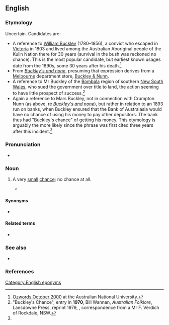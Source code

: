==English==

===Etymology===
Uncertain. Candidates are:

* A reference to [[w:William Buckley (convict)|William Buckley]] (1780–1856), a convict who escaped in [[Victoria]] in 1803 and lived among the Australian Aboriginal people of the Kulin Nation there for 30 years (survival in the bush was reckoned no chance). This is the most popular candidate, but earliest known usages date from the 1890s, some 30 years after his death.<ref name="ozwords">[http://andc.anu.edu.au/ozwords/Oct%202000/Buckley%27s.html Ozwords October 2000] at the Australian National University.</ref>
* From ''[[Buckley's and none]]'', presuming that expression derives from a [[Melbourne]] department store, [[w:Buckley & Nunn|Buckley & Nunn]].
* A reference to Mr Buckley of the [[w:Bombala, New South Wales|Bombala]] region of southern [[New South Wales]], who sued the government over title to land, the action seeming to have little prospect of success.<ref>"Buckley′s Chance", entry in '''1970''', Bill Wannan, ''Australian Folklore'', Lansdowne Press, reprint 1979, {{ISBN|0-7018-1309-1}}, correspondence from a Mr F. Verdich of Rockdale, NSW.</ref>
* Again a reference to Mars Buckley, not in connection with Crumpton Nunn (as above, re ''[[Buckley's and none]]''), but rather in relation to an 1893 run on banks, when Buckley ensured that the Bank of Australasia would have no chance of using his money to pay other depositors. The bank thus had "Buckley's chance" of getting his money. This etymology is arguably the more likely since the phrase was first cited three years after this incident.<ref name="ozwords"/>

===Pronunciation===
* {{audio|en|en-au-Buckley's chance.ogg|Audio (AU)}}

===Noun===
{{en-noun|head=[[Buckley]]'s [[chance]]|-}}

# {{lb|en|Australia|idiomatic|informal}} A very [[small]] [[chance]]; no chance at all.
#* {{quote-book|en|year=1936|author=[[w:Banjo Paterson|Andrew Barton ("Banjo") Paterson]]|title=The Shearer′s Colt|url=http://gutenberg.net.au/ebooks06/0603461h.html|passage="So he has a chance," said Connie. "'''Buckley's chance''', the way his luck is. Fell out with his girl he did, and lost his job, and now 'e's goin' to lose 'is life. The unluckiest man that ever lived."}}

====Synonyms====
* {{l|en|Buckley's}}

====Related terms====
* {{l|en|Buckley's and none}}

===See also===
* {{projectlink|wikipedia}}

===References===
<references/>

[[Category:English eponyms]]